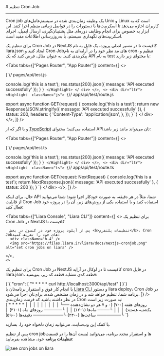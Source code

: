 

<Layout>
<Head>
<title>مستندات تنظیم Cron Job در NextJS - لیارا</title>
<meta property="og:title" content="مستندات خدمات رایانش ابری لیارا" />
<meta property="og:description" content="مستندات مربوط به نحوه تنظیم Cron Job در پلتفرم NextJS در لیارا"  />
<meta property="og:image" content="https://files.liara.ir/liara/logos/liara-poster.jpg" />
</Head>
# تنظیم Cron Job
<hr className="mb-2" />

Cron job یک وظیفه زمان‌بندی شده در سیستم‌عامل‌های Unix و Linux است که به کاربران اجازه می‌دهد تا اسکریپت‌ها یا دستورات را در فواصل زمانی منظم اجرا کنند. این ابزار به خصوص برای انجام وظایف دوره‌ای مثل پشتیبان‌گیری، ارسال ایمیل، اجرای اسکریپت‌های نگهداری سیستم، یا به‌روزرسانی اطلاعات مفید است.
<div className="h-4" />

برای تنظیم یک Cron Job در NextJS
کافیست تا در مسیر اصلی پروژه، یک فایل به نام <Important>liara.json</Important> ایجاد کنید و Cron Jobهای مد نظر خود را در
آرایه‌ای به نام <Important>cron</Important>، تنظیم و پیکربندی کنید. 
به عنوان مثال، 
فرض کنید که یک API به نام test با محتوای زیر دارید: 

<Tabs 
    tabs={["Pages Router", "App Router"]} 
    content={[
    <>
        <div dir="ltr">
          <Highlight  className="js">
          {`// pages/api/test.js

  console.log('this is a test');
  res.status(200).json({ message: 'API executed successfully' });
}
`}
          </Highlight>
        </ div>
    </>,
    <>
        <div dir="ltr">
          <Highlight  className="js">
          {`// app/api/test/route.js

export async function GET(request) {
  console.log('this is a test');
  return new Response(JSON.stringify({ message: 'API executed successfully' }), {
    status: 200,
    headers: {
      'Content-Type': 'application/json',
    },
  });
}
`}
          </Highlight>
        </ div>
    </>,
    ]}
/>

و یا اگر که از <a href="/paas/nextjs/how-tos/use-type-script/" className="text-[#2196f3]">TypeScript</a> استفاده می‌کنید؛ محتوای APIتان می‌تواند مانند زیر باشد: 

<Tabs 
    tabs={["Pages Router", "App Router"]} 
    content={[
    <>
        <div dir="ltr">
          <Highlight  className="ts">
          {`// pages/api/test.ts

  console.log('this is a test');
  res.status(200).json({ message: 'API executed successfully' });
}
`}
          </Highlight>
        </ div>
    </>,
    <>
        <div dir="ltr">
          <Highlight  className="ts">
          {`// app/api/test/route.ts


export async function GET(request: NextRequest) {
  console.log('this is a test');
  return NextResponse.json({ message: 'API executed successfully' }, { status: 200 });
}
`}
          </Highlight>
        </ div>
    </>,
    ]}
/>

حال، برای اینکه API شما، مثلاً در هر دقیقه، به صورت خودکار اجرا شود؛ شما می‌توانید از قابلیت Cron Job استفاده کنید 
و با استفاده یکی از روش‌های زیر، آن را در پروژه خود فعال کنید:

<Tabs 
    tabs={["Liara Console", "Liara CLI"]} 
    content={[
    <>
      برای تنظیم یک Cron Job در NextJS کافیست تا

      پس از آپلود پروژه خود در کنسول در بخش <b>تنظیمات پلتفرم</b>، Cron Jobهای خود را تعریف کنید:
      <div className="h-4" />
      <img src="https://files.liara.ir/liara/docs/nextjs-cronjob.png" alt="set cron jobs on liara" />
      
    </>,
    <>

برای تنظیم یک Cron Job در NextJS کافیست تا در لوکال در آرایه <Important>cron</Important> در فایل <Important>liara.json</Important>، قطعه کدی مشابه قطعه کد زیر، بنویسید:
<div className="h-2" />
<div dir="ltr">
<Highlight  className="json">
{`{
  "cron": [
    "* * * * * curl http://localhost:3000/api/test"
  ]
}`}
</Highlight>
</ div>
<div className="h-2" />
با انجام کار فوق و استقرار برنامه‌تان با <a href="/references/cli/about" className="text-[#2196f3]">Liara CLI</a> و دستور <Important>liara deploy</Important>، Cron Job در برنامه شما، تنظیم خواهد شد
و در زمان مشخص شده، برای‌تان اجرا می‌شود. 
    </>
    ]}
/>


<Section id="cron-format" title="فرمت زمان‌بندی Cron Job" />
در نظر داشته باشید که فرمت زمان‌بندی Cron به صورت زیر است:
<div className="h-2" />
<div dir="ltr">
<Highlight  className="scss">
{`* * * * *
│ │ │ │ │
│ │ │ │ └── روزهای هفته (۰-۷) (۰ و ۷ هر دو نشان‌دهنده یکشنبه هستند)
│ │ │ └──── ماه‌ها (۱-۱۲)
│ │ └────── روزهای ماه (۱-۳۱)
│ └──────── ساعت‌ها (۰-۲۳)
└────────── دقیقه‌ها (۰-۵۹)
`}
</Highlight>
</ div>
<div className="h-2" />

<Alert variant="success">
<p>
    با کمک <a href="https://crontab.guru/" className="text-[#2196f3] ">این</a> وب‌سایت، می‌توانید زمان دلخواه خود را، بسازید.
</p>
</Alert>


پس از تنظیم cron jobها و استقرار مجدد برنامه، می‌توانید لیست آن‌ها را در قسمت **تنظیمات برنامه** خود، مشاهده بفرمایید:
<div className="h-2" />
<img src="https://files.liara.ir/liara/docs/see-cron-jobs.png" alt="see cron jobs on liara" />

</Layout>